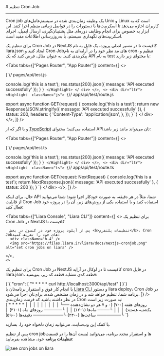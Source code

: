 

<Layout>
<Head>
<title>مستندات تنظیم Cron Job در NextJS - لیارا</title>
<meta property="og:title" content="مستندات خدمات رایانش ابری لیارا" />
<meta property="og:description" content="مستندات مربوط به نحوه تنظیم Cron Job در پلتفرم NextJS در لیارا"  />
<meta property="og:image" content="https://files.liara.ir/liara/logos/liara-poster.jpg" />
</Head>
# تنظیم Cron Job
<hr className="mb-2" />

Cron job یک وظیفه زمان‌بندی شده در سیستم‌عامل‌های Unix و Linux است که به کاربران اجازه می‌دهد تا اسکریپت‌ها یا دستورات را در فواصل زمانی منظم اجرا کنند. این ابزار به خصوص برای انجام وظایف دوره‌ای مثل پشتیبان‌گیری، ارسال ایمیل، اجرای اسکریپت‌های نگهداری سیستم، یا به‌روزرسانی اطلاعات مفید است.
<div className="h-4" />

برای تنظیم یک Cron Job در NextJS
کافیست تا در مسیر اصلی پروژه، یک فایل به نام <Important>liara.json</Important> ایجاد کنید و Cron Jobهای مد نظر خود را در
آرایه‌ای به نام <Important>cron</Important>، تنظیم و پیکربندی کنید. 
به عنوان مثال، 
فرض کنید که یک API به نام test با محتوای زیر دارید: 

<Tabs 
    tabs={["Pages Router", "App Router"]} 
    content={[
    <>
        <div dir="ltr">
          <Highlight  className="js">
          {`// pages/api/test.js

  console.log('this is a test');
  res.status(200).json({ message: 'API executed successfully' });
}
`}
          </Highlight>
        </ div>
    </>,
    <>
        <div dir="ltr">
          <Highlight  className="js">
          {`// app/api/test/route.js

export async function GET(request) {
  console.log('this is a test');
  return new Response(JSON.stringify({ message: 'API executed successfully' }), {
    status: 200,
    headers: {
      'Content-Type': 'application/json',
    },
  });
}
`}
          </Highlight>
        </ div>
    </>,
    ]}
/>

و یا اگر که از <a href="/paas/nextjs/how-tos/use-type-script/" className="text-[#2196f3]">TypeScript</a> استفاده می‌کنید؛ محتوای APIتان می‌تواند مانند زیر باشد: 

<Tabs 
    tabs={["Pages Router", "App Router"]} 
    content={[
    <>
        <div dir="ltr">
          <Highlight  className="ts">
          {`// pages/api/test.ts

  console.log('this is a test');
  res.status(200).json({ message: 'API executed successfully' });
}
`}
          </Highlight>
        </ div>
    </>,
    <>
        <div dir="ltr">
          <Highlight  className="ts">
          {`// app/api/test/route.ts


export async function GET(request: NextRequest) {
  console.log('this is a test');
  return NextResponse.json({ message: 'API executed successfully' }, { status: 200 });
}
`}
          </Highlight>
        </ div>
    </>,
    ]}
/>

حال، برای اینکه API شما، مثلاً در هر دقیقه، به صورت خودکار اجرا شود؛ شما می‌توانید از قابلیت Cron Job استفاده کنید 
و با استفاده یکی از روش‌های زیر، آن را در پروژه خود فعال کنید:

<Tabs 
    tabs={["Liara Console", "Liara CLI"]} 
    content={[
    <>
      برای تنظیم یک Cron Job در NextJS کافیست تا

      پس از آپلود پروژه خود در کنسول در بخش <b>تنظیمات پلتفرم</b>، Cron Jobهای خود را تعریف کنید:
      <div className="h-4" />
      <img src="https://files.liara.ir/liara/docs/nextjs-cronjob.png" alt="set cron jobs on liara" />
      
    </>,
    <>

برای تنظیم یک Cron Job در NextJS کافیست تا در لوکال در آرایه <Important>cron</Important> در فایل <Important>liara.json</Important>، قطعه کدی مشابه قطعه کد زیر، بنویسید:
<div className="h-2" />
<div dir="ltr">
<Highlight  className="json">
{`{
  "cron": [
    "* * * * * curl http://localhost:3000/api/test"
  ]
}`}
</Highlight>
</ div>
<div className="h-2" />
با انجام کار فوق و استقرار برنامه‌تان با <a href="/references/cli/about" className="text-[#2196f3]">Liara CLI</a> و دستور <Important>liara deploy</Important>، Cron Job در برنامه شما، تنظیم خواهد شد
و در زمان مشخص شده، برای‌تان اجرا می‌شود. 
    </>
    ]}
/>


<Section id="cron-format" title="فرمت زمان‌بندی Cron Job" />
در نظر داشته باشید که فرمت زمان‌بندی Cron به صورت زیر است:
<div className="h-2" />
<div dir="ltr">
<Highlight  className="scss">
{`* * * * *
│ │ │ │ │
│ │ │ │ └── روزهای هفته (۰-۷) (۰ و ۷ هر دو نشان‌دهنده یکشنبه هستند)
│ │ │ └──── ماه‌ها (۱-۱۲)
│ │ └────── روزهای ماه (۱-۳۱)
│ └──────── ساعت‌ها (۰-۲۳)
└────────── دقیقه‌ها (۰-۵۹)
`}
</Highlight>
</ div>
<div className="h-2" />

<Alert variant="success">
<p>
    با کمک <a href="https://crontab.guru/" className="text-[#2196f3] ">این</a> وب‌سایت، می‌توانید زمان دلخواه خود را، بسازید.
</p>
</Alert>


پس از تنظیم cron jobها و استقرار مجدد برنامه، می‌توانید لیست آن‌ها را در قسمت **تنظیمات برنامه** خود، مشاهده بفرمایید:
<div className="h-2" />
<img src="https://files.liara.ir/liara/docs/see-cron-jobs.png" alt="see cron jobs on liara" />

</Layout>